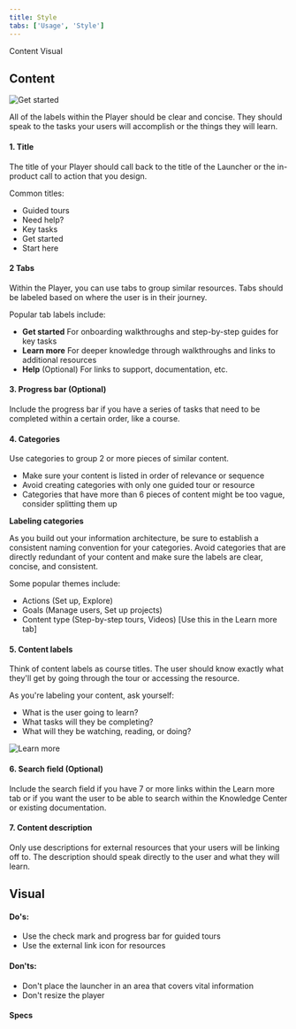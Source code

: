 ```yaml
---
title: Style
tabs: ['Usage', 'Style']
---
```


<AnchorLinks>
  <AnchorLink>Content</AnchorLink>
  <AnchorLink>Visual</AnchorLink>
</AnchorLinks>

## Content

<Row>
  <Column colLg={8}>

![Get started](images/get-started.png)

  </Column>
</Row>

All of the labels within the Player should be clear and concise. They should speak to the tasks your users will accomplish or the things they will learn. 

#### 1. Title 

The title of your Player should call back to the title of the Launcher or the in-product call to action that you design.

Common titles:

* Guided tours
* Need help?
* Key tasks
* Get started
* Start here

#### 2 Tabs 

Within the Player, you can use tabs to group similar resources. Tabs should be labeled based on where the user is in their journey. 

Popular tab labels include:

* **Get started** For onboarding walkthroughs and step-by-step guides for key tasks
* **Learn more** For deeper knowledge through walkthroughs and links to additional resources
* **Help** (Optional) For links to support, documentation, etc.

#### 3. Progress bar (Optional) 

Include the progress bar if you have a series of tasks that need to be completed within a certain order, like a course. 

#### 4. Categories 

Use categories to group 2 or more pieces of similar content.

* Make sure your content is listed in order of relevance or sequence 
* Avoid creating categories with only one guided tour or resource
* Categories that have more than 6 pieces of content might be too vague, consider splitting them up

**Labeling categories**

As you build out your information architecture, be sure to establish a consistent naming convention for your categories. Avoid categories that are directly redundant of your content and make sure the labels are clear, concise, and consistent. 

Some popular themes include:

* Actions (Set up, Explore)
* Goals (Manage users, Set up projects) 
* Content type (Step-by-step tours, Videos) [Use this in the Learn more tab] 

#### 5. Content labels

Think of content labels as course titles. The user should know exactly what they'll get by going through the tour or accessing the resource. 

As you're labeling your content, ask yourself:

* What is the user going to learn? 
* What tasks will they be completing? 
* What will they be watching, reading, or doing?

<Row>
  <Column colLg={8}>

![Learn more](images/learn-more.png)

  </Column>
</Row>

#### 6. Search field (Optional) 

Include the search field if you have 7 or more links within the Learn more tab or if you want the user to be able to search within the Knowledge Center or existing documentation. 

#### 7. Content description 

Only use descriptions for external resources that your users will be linking off to. The description should speak directly to the user and what they will learn. 

## Visual

#### Do's:

* Use the check mark and progress bar for guided tours 
* Use the external link icon for resources

#### Don'ts:

* Don't place the launcher in an area that covers vital information
* Don't resize the player

#### Specs
